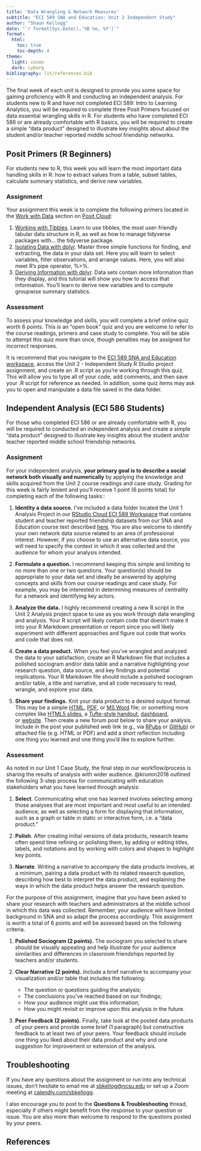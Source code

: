 ```yaml
---
title: 'Data Wrangling & Network Measures'
subtitle: "ECI 589 SNA and Education: Unit 2 Independent Study"
author: "Shaun Kellogg"
date: "`r format(Sys.Date(),'%B %e, %Y')`"
format:
  html:
    toc: true
    toc-depth: 4
theme: 
  light: cosmo
  dark: cyborg
bibliography: lit/references.bib
---
```


The final week of each unit is designed to provide you some space for gaining proficiency with R and conducting an independent analysis. For students new to R and have not completed ECI 589: Intro to Learning Analytics, you will be required to complete three Posit Primers focused on data essential wrangling skills in R. For students who have completed ECI 586 or are already comfortable with R basics, you will be required to create a simple "data product" designed to illustrate key insights about about the student and/or teacher reported middle school friendship networks.

## Posit Primers (R Beginners)

For students new to R, this week you will learn the most important data handling skills in R: how to extract values from a table, subset tables, calculate summary statistics, and derive new variables.

### Assignment

Your assignment this week is to complete the following primers located in the [Work with Data](https://posit.cloud/learn/primers/2) section on [Posit Cloud](https://posit.cloud/learn/primers):

1.  [Working with Tibbles](https://posit.cloud/learn/primers/2.1). Learn to use tibbles, the most user-friendly tabular data structure in R, as well as how to manage tidyverse packages with\... the tidyverse package.
2.  [Isolating Data with dplyr](https://posit.cloud/learn/primers/2.2). Master three simple functions for finding, and extracting, the data in your data set. Here you will learn to select variables, filter observations, and arrange values. Here, you will also meet R's pipe operator, %\>%.
3.  [Deriving Information with dplyr](https://posit.cloud/learn/primers/2.3). Data sets contain more information than they display, and this tutorial will show you how to access that information. You'll learn to derive new variables and to compute groupwise summary statistics.

### Assessment

To assess your knowledge and skills, you will complete a brief online quiz worth 6 points. This is an "open book" quiz and you are welcome to refer to the course readings, primers and case study to complete. You will be able to attempt this quiz more than once, though penalties may be assigned for incorrect responses.

It is recommend that you navigate to the [ECI 589 SNA and Education workspace](https://posit.cloud/spaces/322769/join?access_code=ZuCVwxEaX0MeAI5aj_P1_9gnl2D9I7SjMRYk6bog), access the Unit 2 - Independent Study R Studio project assignment, and create an .R script as you're working through this quiz. This will allow you to type all of your code, add comments, and then save your .R script for reference as needed. In addition, some quiz items may ask you to open and manipulate a data file saved in the data folder. 

## Independent Analysis (ECI 586 Students)

For those who completed ECI 586 or are already comfortable with R, you will be required to conducted an independent analysis and create a simple "data product" designed to illustrate key insights about the student and/or teacher reported middle school friendship networks.

### Assignment

For your independent analysis, **your primary goal is to describe a social network both visually and numerically** by applying the knowledge and skills acquired from the Unit 2 course readings and case study. Grading for this week is fairly lenient and you'll receive 1 point (6 points total) for completing each of the following tasks::

1.  **Identity a data source.** I've included a data folder located the Unit 1 Analysis Project in our [RStudio Cloud ECI 589 Workspace](https://posit.cloud/spaces/322769/join?access_code=ZuCVwxEaX0MeAI5aj_P1_9gnl2D9I7SjMRYk6bog) that contains student and teacher reported friendship datasets from our SNA and Education course text described [here](https://studysites.sagepub.com/carolan/study/resources.htm). You are also welcome to identify your own network data source related to an area of professional interest. However, if you choose to use an alternative data source, you will need to specify the context in which it was collected and the audience for whom your analysis intended.

2.  **Formulate a question.** I recommend keeping this simple and limiting to no more than one or two questions. Your question(s) should be appropriate to your data set and ideally be answered by applying concepts and skills from our course readings and case study. For example, you may be interested in determining measures of centrality for a network and identifying key actors.

3.  **Analyze the data.** I highly recommend creating a new R script in the Unit 2 Analysis project space to use as you work through data wrangling and analysis. Your R script will likely contain code that doesn't make it into your R Markdown presentation or report since you will likely experiment with different approaches and figure out code that works and code that does not.

4.  **Create a data product.** When you feel you've wrangled and analyzed the data to your satisfaction, create an R Markdown file that includes a polished sociogram and/or data table and a narrative highlighting your research question, data source, and key findings and potential implications. Your R Markdown file should include a polished sociogram and/or table, a title and narrative, and all code necessary to read, wrangle, and explore your data.

5.  **Share your findings.** Knit your data product to a desired output format. This may be a simple [HTML](https://bookdown.org/yihui/rmarkdown/html-document.html), [PDF](https://bookdown.org/yihui/rmarkdown/pdf-document.html), or [MS Word](https://bookdown.org/yihui/rmarkdown/word-document.html) file; or something more complex like [HTML5 slides](https://bookdown.org/yihui/rmarkdown/ioslides-presentation.html), a [Tufte-style handout](https://bookdown.org/yihui/rmarkdown/tufte-handouts.html), [dashboard](https://rmarkdown.rstudio.com/flexdashboard/), or [website](https://bookdown.org/yihui/rmarkdown/rmarkdown-site.html). Then create a new forum post below to share your analysis. Include in the post your published web link (e.g., via [RPubs](https://rpubs.com/about/getting-started) or [GitHub](https://towardsdatascience.com/how-to-create-a-free-github-pages-website-53743d7524e1)) or attached file (e.g. HTML or PDF) and add a short reflection including one thing you learned and one thing you'd like to explore further.

### Assessment

As noted in our Unit 1 Case Study, the final step in our workflow/process is sharing the results of analysis with wider audience. @krumm2018 outlined the following 3-step process for communicating with education stakeholders what you have learned through analysis:

1.  **Select**. Communicating what one has learned involves selecting among those analyses that are most important and most useful to an intended audience, as well as selecting a form for displaying that information, such as a graph or table in static or interactive form, i.e. a "data product."

2.  **Polish**. After creating initial versions of data products, research teams often spend time refining or polishing them, by adding or editing titles, labels, and notations and by working with colors and shapes to highlight key points.

3.  **Narrate**. Writing a narrative to accompany the data products involves, at a minimum, pairing a data product with its related research question, describing how best to interpret the data product, and explaining the ways in which the data product helps answer the research question.

For the purpose of this assignment, imagine that you have been asked to share your research with teachers and administrators at the middle school in which this data was collected. Remember, your audience will have limited background in SNA and so adapt the process accordingly. This assignment is worth a total of 6 points and will be assessed based on the following criteria.

1.  **Polished Sociogram (2 points).** The sociogram you selected to share should be visually appealing and help illustrate for your audience similarities and differences in classroom friendships reported by teachers and/or students.

2.  **Clear Narrative (2 points).** Include a brief narrative to accompany your visualization and/or table that includes the following:

    -   The question or questions guiding the analysis;
    -   The conclusions you've reached based on our findings;
    -   How your audience might use this information;
    -   How you might revisit or improve upon this analysis in the future.

3.  **Peer Feedback (2 points).** Finally, take look at the posted data products of your peers and provide some brief (1 paragraph) but constructive feedback to at least two of your peers. Your feedback should include one thing you liked about their data product and why and one suggestion for improvement or extension of the analysis.

## Troubleshooting

If you have any questions about the assignment or run into any technical issues, don't hesitate to email me at [sbkellog\@ncsu.edu](http://sbkellog@ncsu.edu/) or set up a Zoom meeting at [calendly.com/sbkellogg](http://calendly.com/sbkellogg).

I also encourage you to post to the **Questions & Troubleshooting** thread, especially if others might benefit from the response to your question or issue. You are also more than welcome to respond to the questions posted by your peers.

## References
